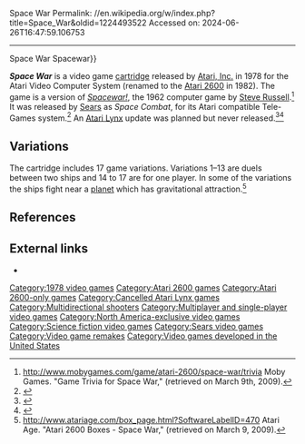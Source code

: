 Space War
Permalink: //en.wikipedia.org/w/index.php?title=Space_War&oldid=1224493522
Accessed on: 2024-06-26T16:47:59.106753



------
Space War
{{short description|1978 video game}}
{{About|the Atari 2600 game|the original PDP-1 game|Spacewar!|warfare in space|Space warfare|other uses|Spacewar (disambiguation){{!}}Spacewar}}
{{Infobox video game
|title = Space War
|image = SpaceWarBoxShotAtari2600.jpg
|caption = 
|developer = [[Atari, Inc.]]<ref name="gamefaqs">[http://www.gamefaqs.com/atari2600/585123-space-war/data ''Space War''] at [[GameFAQs]]</ref>
|publisher = [[Atari, Inc.]]
|released = {{vgrelease|NA|1978<ref name="gamefaqs"/>}}
|programmer = Ian Shepard<ref name="giantlist">{{cite web|last1=Hague|first1=James|title=The Giant List of Classic Game Programmers|url=https://dadgum.com/giantlist/}}</ref>
|genre = [[Multidirectional shooter]]
|modes = [[Single-player video game|Single-player]], [[Two-player video game|two-player]]
|platforms = [[Atari 2600]]
}}

'''''Space War''''' is a video game [[ROM cartridge|cartridge]] released by [[Atari, Inc.]] in 1978 for the Atari Video Computer System (renamed to the [[Atari 2600]] in 1982). The game is a version of ''[[Spacewar!]]'', the 1962 computer game by [[Steve Russell (computer scientist)|Steve Russell]].<ref>http://www.mobygames.com/game/atari-2600/space-war/trivia Moby Games. "Game Trivia for Space War," (retrieved on March 9th, 2009).</ref>  It was released by [[Sears]] as ''Space Combat'', for its Atari compatible Tele-Games system.<ref name="aa">{{cite web|title=Atari 2600 Space War|url=https://atariage.com/software_page.php?SystemID=2600&SoftwareID=1316|website=AtariAge}}</ref> An [[Atari Lynx]] update was planned but never released.<ref name="LLmpqAnsv">{{cite magazine|url=https://archive.org/stream/Ultima_Generacion_06#page/n70/1up|title=Reportaje - Lynx - La mejor portátil que Atari no supo vender|magazine=Última Generación|issue=6|publisher=MV Editores|date=September 1995|pages=68–73|lang=es}}</ref><ref>{{cite web|url=http://tv-games.ru/game/lynx/Space_War_(Beta).html|title=Все игры » Atari Lynx » Space War (Beta)|website=tv-games.ru|accessdate=2019-04-21|language=ru|archive-url=https://web.archive.org/web/20180812114552/http://tv-games.ru/game/lynx/Space_War_(Beta).html|archive-date=2018-08-12|url-status=live}}</ref>

==Variations==
The cartridge includes 17 game variations. Variations 1–13 are duels between two ships and 14 to 17 are for one player. In some of the variations the ships fight near a [[planet]] which has gravitational attraction.<ref>http://www.atariage.com/box_page.html?SoftwareLabelID=470 {{Webarchive|url=https://web.archive.org/web/20140817105725/http://www.atariage.com/box_page.html?SoftwareLabelID=470 |date=2014-08-17 }} Atari Age. "Atari 2600 Boxes - Space War," (retrieved on March 9, 2009).</ref>

==References==
{{reflist}}

==External links==
*{{atarimania|id=7647}}

[[Category:1978 video games]]
[[Category:Atari 2600 games]]
[[Category:Atari 2600-only games]]
[[Category:Cancelled Atari Lynx games]]
[[Category:Multidirectional shooters]]
[[Category:Multiplayer and single-player video games]]
[[Category:North America-exclusive video games]]
[[Category:Science fiction video games]]
[[Category:Sears video games]]
[[Category:Video game remakes]]
[[Category:Video games developed in the United States]]


{{atari-console-stub}}
